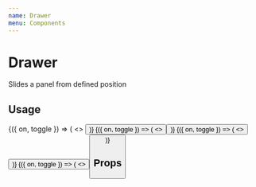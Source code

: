 ```yaml
---
name: Drawer
menu: Components
---
```




# Drawer

Slides a panel from defined position

## Usage

<Playground>
  <Toggle>
    {({ on, toggle }) => (
      <>
        <Button onPress={toggle} title="Open bottom drawer" />
        <Drawer space="30%" isVisible={on} onRequestClose={toggle}>
          <Box width="100%" height="100%" backgroundColor="white" />
        </Drawer>
      </>
    )}

  </Toggle>
  <Toggle>
    {({ on, toggle }) => (
      <>
        <Button onPress={toggle} title="Open top drawer" />
        <Drawer space="30%" position="top" isVisible={on} onRequestClose={toggle}>
          <Box width="100%" height="100%" backgroundColor="white" />
        </Drawer>
      </>
    )}
  </Toggle>
  <Toggle>
    {({ on, toggle }) => (
      <>
        <Button onPress={toggle} title="Open left drawer" />
        <Drawer space="30%" position="left" isVisible={on} onRequestClose={toggle}>
          <Box width="100%" height="100%" backgroundColor="white" />
        </Drawer>
      </>
    )}
  </Toggle>
  <Toggle>
    {({ on, toggle }) => (
      <>
        <Button onPress={toggle} title="Open right drawer" />
        <Drawer space="30%" position="right" isVisible={on} onRequestClose={toggle}>
          <Box width="100%" height="100%" backgroundColor="white" />
        </Drawer>
      </>
    )}
  </Toggle>
</Playground>

## Props

<Props of={Drawer} />
